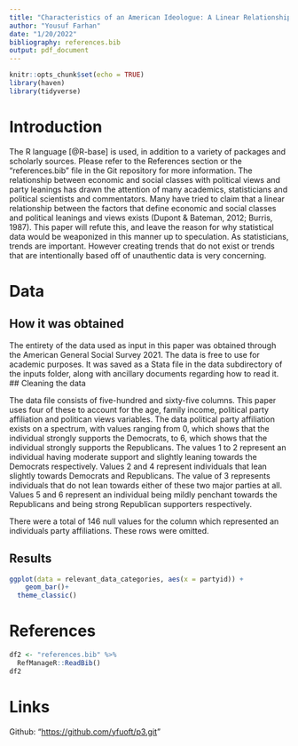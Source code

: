 ```yaml
---
title: "Characteristics of an American Ideologue: A Linear Relationship"
author: "Yousuf Farhan"
date: "1/20/2022"
bibliography: references.bib 
output: pdf_document
---
```


```r
knitr::opts_chunk$set(echo = TRUE)
library(haven)
library(tidyverse)
```

```{=tex}
\begin{centering}
{\bf Abstract}
\\
The American General Social Survey 2021 sheds light on various societal benchmarks. This paper extrapolates on this data and demonstrates that anything close to a linear model cannot be formed between age, family income, level of educational attainment, political party affiliations and political views, providing a more focused yet holistic view on American political opinion. Some academic literature has established that a nigh-linear relationship is sufficiently accurate to make predictions about how individuals with certain characteristics are likely to vote. This paper uses this data to demonstrate otherwise, refuting this notion as nothing more than a stereotype.
\end{centering}
```
# Introduction


The R language [@R-base] is used, in addition to a variety of packages and scholarly sources. Please refer to the References section or the "references.bib" file in the Git repository for more information.
The relationship between economic and social classes with political views and party leanings has drawn the attention of many academics, statisticians and political scientists and commentators. Many have tried to claim that a linear relationship between the factors that define economic and social classes and political leanings and views exists (Dupont & Bateman, 2012; Burris, 1987). This paper will refute this, and leave the reason for why statistical data would be weaponized in this manner up to speculation. As statisticians, trends are important. However creating trends that do not exist or trends that are intentionally based off of unauthentic data is very concerning.



# Data


## How it was obtained

The entirety of the data used as input in this paper was obtained through the American General Social Survey 2021. The data is free to use for academic purposes. It was saved as a Stata file in the data subdirectory of the inputs folder, along with ancillary documents regarding how to read it.
## Cleaning the data

The data file consists of five-hundred and sixty-five columns. This paper uses four of these to account for the age, family income, political party affiliation and politican views variables. The data political party affiliation exists on a spectrum, with values ranging from 0, which shows that the individual strongly supports the Democrats, to 6, which shows that the individual strongly supports the Republicans. The values 1 to 2 represent an individual having moderate support and slightly leaning towards the Democrats respectively. Values 2 and 4 represent individuals that lean slightly towards Democrats and Republicans. The value of 3 represents individuals that do not lean towards either of these two major parties at all. Values 5 and 6 represent an individual being mildly penchant towards the Republicans and being strong Republican supporters respectively. 

There were a total of 146 null values for the column which represented an individuals party affiliations. These rows were omitted.

## Results

``` r
ggplot(data = relevant_data_categories, aes(x = partyid)) +
    geom_bar()+
  theme_classic()

```
# References

```r
df2 <- "references.bib" %>%
  RefManageR::ReadBib() 
df2
```

# Links

Github: "<https://github.com/yfuoft/p3.git>"